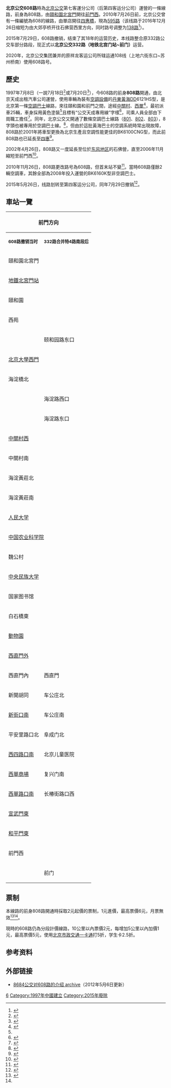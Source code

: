 {{Distinguish|原运通108路更改路号而来的608路}}
{{公共汽車路線資訊
|路線名稱             = 北京公交608路
|外文名稱             = Beijing Public Transport Route No.608
|代表圖像             = Z40293@808 (20101012065350).JPG
|代表圖像二           = 73485@Yiheyuan Rd (20110216121818).jpg
|經營者               = 北京公交集团
|所屬車廠             = 第四客运分公司
|路線用車             = 京華BK6160K<br>安凱HFF6140G06D-1
|起點站               = [[颐和园|頤和園北宮門]]
|途經地點             = [[中关村|中关村]]、[[西直门|西直门]]、[[西四|西四]]、[[西单|西单]]、[[宣武门|宣武门]]
|終點站               = [[正阳门|前門西]]
|全程行駛里程         = 22公里
|全程行車時間         = 約90分鐘
|服務時間             = 
|起點站服務時間       = 05:30－20:50
|終點站服務時間       = 06:30－22:00
|撤销时间           =2015年7月29日
|班次頻率             = 
|全程收費             = 5元
|分段收費站點         = 
|去程分段收費站點     = 
|回程分段收費站點     = 
|服務時間以外替代路線 = 
|主要競爭交通         = [[北京地铁4号线|北京地铁4号线]]（北宮門-宣武門）<br>[[北京地铁2号线|北京地铁2号线]]（宣武門-前門）<br>[[北京公交332路|北京公交332路]]（頤和園-動物園）（改线前）<br>[[北京公交105路|北京公交105路]]（白石桥-宣武门）<br>[[北京公交22路|北京公交22路]]（新街口-前门）
}}
'''北京公交608路'''時為[[北京公交|北京公交]]第七客運分公司（后第四客运分公司）運營的一條線路，前身為808路，由[[颐和园|頤和園北宮門]]開往[[正阳门|前門西]]。2010年7月26日前，北京公交曾有一條編號為608的線路，由單店開往[[四惠橋|四惠橋]]，現為[[北京公交595路|595路]]（该线路于2016年12月26日缩短为由大郊亭桥开往石佛营西里方向，同时路号调整为[[北京公交138路|138路]]<ref>{{Cite web |url=http://www.bjbus.com/home/fun_news_detail.php?uNewsCode=00003012&uNewsType=1 |title=12月26起调整公交线路 |accessdate=2017-02-15 |archive-date=2017-02-16 |archive-url=https://web.archive.org/web/20170216061728/http://www.bjbus.com/home/fun_news_detail.php?uNewsCode=00003012&uNewsType=1 |dead-url=no }}</ref>）。

2015年7月29日，608路撤销，结束了其18年的运营历史，本线路整合原332路公交车部分路段，现正式以'''北京公交332路（地铁北宫门站~前门）'''运营。

2020年，北京公交集团兼并的原祥龙客运公司所辖运通108线（上地六街东口~苏州桥南）使用608路号。

== 歷史 ==
1997年7月8日（一說7月18日<ref>{{cite web|url=http://www.takefoto.cn/viewnews-7339.html|title=北京首条空调专线车808路开始运营——7月18日|work=[[北京晚報|北京晚報]]|accessdate=2014-06-01|archive-date=2014-06-05|archive-url=https://web.archive.org/web/20140605051817/http://www.takefoto.cn/viewnews-7339.html|dead-url=no}}</ref>或7月20日<ref>{{cite web|url=http://www.takefoto.cn/viewnews-482|title=1950至1999 北京公交的成长史|work=[[北京晚報|北京晚報]]|accessdate=2014-06-01|deadurl=yes|archiveurl=https://web.archive.org/web/20140605051456/http://www.takefoto.cn/viewnews-482|archivedate=2014-06-05}}</ref>），今608路的前身'''808路'''開通，由北京天成出租汽車公司運營，使用車輛為裝有[[空氣調節|空調設備]]的[[黄海客车|丹東黃海]]DD6121HS型，是北京第一條[[空調巴士|空調巴士]]線路，來往頤和園和前門之間，途經[[中關村|中關村]]、[[西單|西單]]<ref>{{cite journal |author=郭迎春 |coauthors=曲向阳 |year=1997 |month= |title=空调公交新景DD6121HS新型低地板大客车 |journal=商用汽車 |issue=05 |pages=8-9 |publisher=北京卓众出版有限公司 |issn=1009-4903 |url=http://www.cnki.com.cn/Article/CJFDTotal-YSCL199705003.htm |accessdate=2014-06-01 |quote= |archive-date=2014-06-02 |archive-url=https://web.archive.org/web/20140602200206/http://www.cnki.com.cn/Article/CJFDTotal-YSCL199705003.htm |dead-url=no }}</ref>，最初派車25輛，車身採用黃色塗裝<ref name="sg970722"/>且標有“公交天成專用線”字樣<ref>{{cite web|url=http://old.www.sg.com.cn/278/gzbj.htm|title=808路启动公交新思维|work=精品購物指南|date=1997-08-26|accessdate=2014-06-02|deadurl=yes|archiveurl=https://web.archive.org/web/20140605051044/http://old.www.sg.com.cn/278/gzbj.htm|archivedate=2014-06-05}}</ref>，司乘人員全部由下崗職工擔任<ref>{{cite web|url=http://old.www.sg.com.cn/270/gzbj.htm|title=『豪华』公交：一招一式  清新爽洁|work=精品購物指南|date=1997-07-29|accessdate=2014-06-01|deadurl=yes|archiveurl=https://web.archive.org/web/20140602200134/http://old.www.sg.com.cn/270/gzbj.htm|archivedate=2014-06-02}}</ref>。同年，北京公交又開通了數條空調巴士線路（[[北京公交601路|801]]、[[北京公交99路|802]]、[[北京公交特11路|803]]），8字頭也被專用於空調巴士線。<ref>{{cite web|url=http://old.www.sg.com.cn/274/dssh.htm|title=北京添4条空调公交线|work=精品購物指南|date=1997-08-12|accessdate=2014-06-01}}{{dead link|date=2017年11月 |bot=InternetArchiveBot |fix-attempted=yes }}</ref>，但由於這批黃海巴士的空調系統時常出現故障，808路於2001年將車型更換為北京生產且空調性能更佳的BK6100CNG型，而此前808路也已延長至[[四惠|四惠]]<ref name="808hotdog">{{cite news|author=林靖|url=http://news.sina.com.cn/c/273719.html|title=空调车“没空调”的招牌撤了 北京新808路今天上路|work=[[北京晚报|北京晚报]]|date=2001-06-09|accessdate=2014-06-01|archive-date=2014-06-02|archive-url=https://web.archive.org/web/20140602200215/http://news.sina.com.cn/c/273719.html|dead-url=no}}</ref>。

2002年4月26日，808路又一度延長至位於[[东风地区|东风地区]]的石佛營，直至2006年11月縮短至前門西<ref>{{cite news|url=http://www.thefirst.cn/22/2006-11-15/27532.htm|title=公交改线居民不便|work=竞报|date=2006-11-15|accessdate=2014-06-01|archive-url=https://web.archive.org/web/20140602195448/http://www.thefirst.cn/22/2006-11-15/27532.htm|archive-date=2014-06-02|dead-url=yes}}</ref>。

2010年11月26日，808路更改路号為608路，但首末站不變<ref>{{cite news|url=http://www.morningpost.com.cn/xwzx/bjxw/2010-11-20/83846.shtml|title=8字头公交 12条线路将换号|work=北京晨报|date=2010-11-20|accessdate=2014-06-01|deadurl=yes|archiveurl=https://web.archive.org/web/20140602200803/http://www.morningpost.com.cn/xwzx/bjxw/2010-11-20/83846.shtml|archivedate=2014-06-02}}</ref>。當時608路僅餘2輛空調車，其餘全部為2008年投入運營的BK6160K型非空調巴士。

2015年5月26日，线路划转至第四客运分公司，同年7月29日撤销<ref>{{Cite web|title=7月29日起调整12条线路|url=http://www.bjbus.com/home/fun_news_detail.php?uNewsCode=00002668&uNewsType=1|accessdate=2017-02-15|archive-url=https://web.archive.org/web/20170216061938/http://www.bjbus.com/home/fun_news_detail.php?uNewsCode=00002668&uNewsType=1|archive-date=2017-02-16|dead-url=no}}</ref>。

== 車站一覽 ==
{| class="wikitable" style="text-align: center"
! colspan="2" |前門方向
! colspan="2" |地铁北宫门站方向
|-
!'''<small>608路撤销当时</small>'''!!'''<small>332路合并特4路南段后</small>'''!!'''<small>608路撤销当时</small>'''!!'''<small>332路合并特4路南段后</small>'''
|-
|頤和園北宮門
|
|
|前门
|-
| colspan="2" |[[北宫门站|地鐵北宮門站]]|| colspan="2" |前門西
|-
| colspan="2" |頤和園|| colspan="2" |和平門東
|-
| colspan="2" |西苑|| colspan="2" |[[宣武门|宣武門東]]
|-
|
|颐和园路东口||[[西单|西單路口南]]||长椿街路口西
|-
| colspan="2" |[[北京大学|北京大學西門]]
|[[西單商場|西單商場]]
|复兴门南
|-
| colspan="2" |海淀橋北||[[西四|西四路口南]]||北京儿童医院
|-
|
|海淀路西口||平安里路口北||阜成门北
|-
|
|海淀路东口
|[[新街口_(北京)|新街口南]]
|车公庄南
|-
| colspan="2" |[[中关村|中關村西]]
|新開胡同
|车公庄北
|-
| colspan="2" |中關村南||[[西直门|西直門內]]||
|-
| colspan="2" |海淀黃莊北|| colspan="2" |西直門外
|-
|海淀黃莊南
| || colspan="2" |[[北京动物园|動物園]]
|-
| colspan="2" |[[中国人民大学|人民大学]]|| colspan="2" | 白石橋東
|-
| colspan="2" |[[中国农业科学院|中国农业科学院]]|| colspan="2" |[[中国国家图书馆|国家图书馆]]
|-
| colspan="2" |魏公村|| colspan="2" |中央民族大學
|-
| colspan="2" |[[中央民族大学|中央民族大学]]|| colspan="2" |魏公村
|-
| colspan="2" |国家图书馆|| colspan="2" |中國農業科學院
|-
| colspan="2" |白石橋東|| colspan="2" |人民大學
|-
| colspan="2" |[[北京动物园|動物園]]|| colspan="2" |海淀黃莊北
|-
| colspan="2" |[[西直门|西直門外]]|| colspan="2" |中關村南
|-
|西直門內
|西直門|| colspan="2" |中關村西
|-
|新開胡同||车公庄北|| colspan="2" |海淀橋北
|-
|[[新街口_(北京)|新街口南]]||车公庄南|| colspan="2" |北京大學西門
|-
|平安里路口北||阜成门北|| ||颐和园路东口
|-
|[[西四|西四路口南]]||北京儿童医院|| colspan="2" |西苑
|-
|[[西單商場|西單商場]]||复兴门南|| ||颐和园
|-
|[[西单|西單路口南]]||长椿街路口西|| colspan="2" |地鐵北宮門站
|-
| colspan="2" |[[宣武门|宣武門東]]|| colspan="2" rowspan="4" |
|-
| colspan="2" |[[和平门_(北京)|和平門東]]
|-
| colspan="2" |前門西
|-
|
|前门
|}
== 票制 ==
本線路的前身808路開通時採取2元起價的票制，1元進價，最高票價6元，月票無效<ref name="sg970722">{{cite web|url=http://old.www.sg.com.cn/268/qmjc.htm|title=空调公交车 今夏送爽|work=精品購物指南|date=1997-07-22|accessdate=2014-06-01|deadurl=yes|archiveurl=https://archive.is/20140601105238/http://old.www.sg.com.cn/268/qmjc.htm|archivedate=2014-06-01}}</ref><ref name="808hotdog"/>。

現時的608路仍為分段計價線路，10公里以內票價2元，每增加5公里以內加價1元，最高票價5元，使用[[北京市政交通一卡通|北京市政交通一卡通]]打5折，学生卡2.5折。

== 参考资料 ==
{{reflist|2}}

== 外部链接 ==
*[https://web.archive.org/web/20140714143312/http://beijing.8684.cn/x_e36628c4 8684公交对608路的介绍 archive]（2012年5月6日更新）

[[Category:北京公交路线|6]]
[[Category:1997年中國建立|Category:1997年中國建立]]
[[Category:2015年廢除|Category:2015年廢除]]